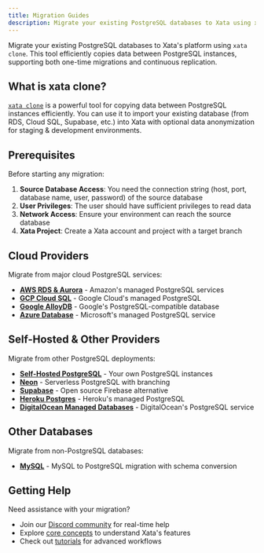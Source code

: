 ```yaml
---
title: Migration Guides
description: Migrate your existing PostgreSQL databases to Xata using xata clone
---
```


Migrate your existing PostgreSQL databases to Xata's platform using `xata clone`. This tool efficiently copies data between PostgreSQL instances, supporting both one-time migrations and continuous replication.

## What is xata clone?

[`xata clone`](/cli/clone) is a powerful tool for copying data between PostgreSQL instances efficiently. You can use it to import your existing database (from RDS, Cloud SQL, Supabase, etc.) into Xata with optional data anonymization for staging & development environments.

## Prerequisites

Before starting any migration:

1. **Source Database Access**: You need the connection string (host, port, database name, user, password) of the source database
2. **User Privileges**: The user should have sufficient privileges to read data
4. **Network Access**: Ensure your environment can reach the source database
5. **Xata Project**: Create a Xata account and project with a target branch

## Cloud Providers

Migrate from major cloud PostgreSQL services:

- **[AWS RDS & Aurora](/migrations/aws-rds)** - Amazon's managed PostgreSQL services
- **[GCP Cloud SQL](/migrations/gcp-cloudsql)** - Google Cloud's managed PostgreSQL
- **[Google AlloyDB](/migrations/alloydb)** - Google's PostgreSQL-compatible database
- **[Azure Database](/migrations/azure)** - Microsoft's managed PostgreSQL service

## Self-Hosted & Other Providers

Migrate from other PostgreSQL deployments:

- **[Self-Hosted PostgreSQL](/migrations/self-hosted)** - Your own PostgreSQL instances
- **[Neon](/migrations/neon)** - Serverless PostgreSQL with branching
- **[Supabase](/migrations/supabase)** - Open source Firebase alternative
- **[Heroku Postgres](/migrations/heroku)** - Heroku's managed PostgreSQL
- **[DigitalOcean Managed Databases](/migrations/digitalocean)** - DigitalOcean's PostgreSQL service

## Other Databases

Migrate from non-PostgreSQL databases:

- **[MySQL](/migrations/mysql)** - MySQL to PostgreSQL migration with schema conversion

## Getting Help

Need assistance with your migration?

- Join our [Discord community](https://discord.gg/xata) for real-time help
- Explore [core concepts](/core-concepts) to understand Xata's features
- Check out [tutorials](/tutorials) for advanced workflows 